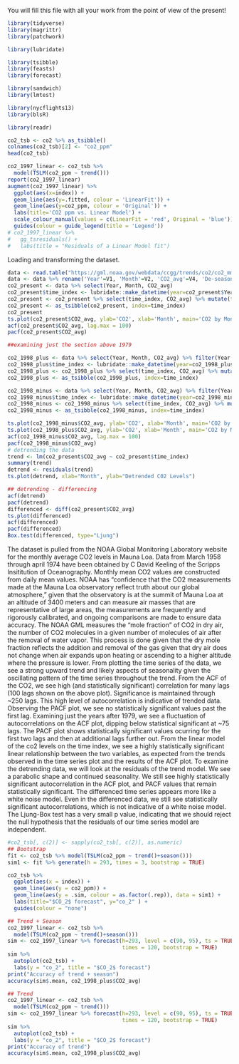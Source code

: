You will fill this file with all your work from the point of view of the present! 

```r
library(tidyverse)
library(magrittr)
library(patchwork)

library(lubridate)

library(tsibble)
library(feasts)
library(forecast)

library(sandwich)
library(lmtest)

library(nycflights13)
library(blsR)

library(readr)

```


```r
co2_tsb <- co2 %>% as_tsibble()
colnames(co2_tsb)[2] <- "co2_ppm"
head(co2_tsb)

co2_1997_linear <- co2_tsb %>%
  model(TSLM(co2_ppm ~ trend()))
report(co2_1997_linear)
augment(co2_1997_linear) %>%
  ggplot(aes(x=index)) +
  geom_line(aes(y=.fitted, colour = 'LinearFit')) +
  geom_line(aes(y=co2_ppm, colour = 'Original')) +
  labs(title='CO2 ppm vs. Linear Model') +
  scale_colour_manual(values = c(LinearFit = 'red', Original = 'blue')) +
  guides(colour = guide_legend(title = 'Legend'))
# co2_1997_linear %>% 
#   gg_tsresiduals() +
#   labs(title = "Residuals of a Linear Model fit")
```


Loading and transforming the dataset. 
```r
data <- read.table("https://gml.noaa.gov/webdata/ccgg/trends/co2/co2_mm_mlo.txt", header=FALSE)
data <- data %>% rename('Year'=V1, 'Month'=V2, 'CO2_avg'=V4, 'De-seasonalized_CO2_avg'=V5, 'num_days'=V6, 'sd_of_days'=V7, 'unc_of_month_mean'=V8) 
co2_present <- data %>% select(Year, Month, CO2_avg)
co2_present$time_index <- lubridate::make_datetime(year=co2_present$Year, month=co2_present$Month, tz='UTC') 
co2_present <- co2_present %>% select(time_index, CO2_avg) %>% mutate(time_index = as.Date(time_index))
co2_present <- as_tsibble(co2_present, index=time_index)
co2_present
ts.plot(co2_present$CO2_avg, ylab='CO2', xlab='Month', main='CO2 by Month (1958 to Present)')
acf(co2_present$CO2_avg, lag.max = 100)
pacf(co2_present$CO2_avg)

##examining just the section above 1979

co2_1998_plus <- data %>% select(Year, Month, CO2_avg) %>% filter(Year > 1997)
co2_1998_plus$time_index <- lubridate::make_datetime(year=co2_1998_plus$Year, month=co2_1998_plus$Month, tz='UTC') 
co2_1998_plus <- co2_1998_plus %>% select(time_index, CO2_avg) %>% mutate(time_index = as.Date(time_index))
co2_1998_plus <- as_tsibble(co2_1998_plus, index=time_index)

co2_1998_minus <- data %>% select(Year, Month, CO2_avg) %>% filter(Year < 1998)
co2_1998_minus$time_index <- lubridate::make_datetime(year=co2_1998_minus$Year, month=co2_1998_minus$Month, tz='UTC') 
co2_1998_minus <- co2_1998_minus %>% select(time_index, CO2_avg) %>% mutate(time_index = as.Date(time_index))
co2_1998_minus <- as_tsibble(co2_1998_minus, index=time_index)

ts.plot(co2_1998_minus$CO2_avg, ylab='CO2', xlab='Month', main='CO2 by Month (1958 to 1997)')
ts.plot(co2_1998_plus$CO2_avg, ylab='CO2', xlab='Month', main='CO2 by Month (1998 to Present)')
acf(co2_1998_minus$CO2_avg, lag.max = 100)
pacf(co2_1998_minus$CO2_avg)
# detrending the data
trend <- lm(co2_present$CO2_avg ~ co2_present$time_index)
summary(trend)
detrend <- residuals(trend)
ts.plot(detrend, xlab="Month", ylab="Detrended C02 Levels")

## detrending - differencing
acf(detrend)
pacf(detrend)
differenced <- diff(co2_present$CO2_avg)
ts.plot(differenced)
acf(differenced)
pacf(differenced)
Box.test(differenced, type="Ljung")
```

The dataset is pulled from the NOAA Global Monitoring Laboratory website for the monthly average CO2 levels in Mauna Loa. Data from March 1958 through april 1974 have been obtained by C David Keeling of the Scripps Insititution of Oceanography. Monthly mean CO2 values are constructed from daily mean values. NOAA has "confidence that the CO2 measurements made at the Mauna Loa observatory reflect truth about our global atmosphere," given that the observatory is at the summit of Mauna Loa at an altitude of 3400 meters and can measure air masses that are representative of large areas, the measurements are frequently and rigorously calibrated, and ongoing comparisons are made to ensure data accuracy. 
The NOAA GML measures the "mole fraction" of CO2 in dry air, the number of CO2 molecules in a given number of molecules of air after the removal of water vapor. This process is done given that the dry mole fraction reflects the addition and removal of the gas given that dry air does not change when air expands upon heating or ascending to a higher altitude where the pressure is lower. 
From plotting the time series of the data, we see a strong upward trend and likely aspects of seasonality given the oscillating pattern of the time series throughout the trend. 
From the ACF of the CO2, we see high (and statistically significant) correlation for many lags (100 lags shown on the above plot). Significance is maintained through ~250 lags. This high level of autocorrelation is indicative of trended data. 
Observing the PACF plot, we see no statistically significant values past the first lag. 
Examining just the years after 1979, we see a fluctuation of autocorrelations on the ACF plot, dipping below statistical significant at ~75 lags. The PACF plot shows statistically significant values ocurring for the first two lags and then at additional lags further out. 
From the linear model of the co2 levels on the time index, we see a highly statistically significant linear relationship between the two variables, as expected from the trends observed in the time series plot and the results of the ACF plot. 
To examine the detrending data, we will look at the residuals of the trend model. 
We see a parabolic shape and continued seasonality. 
We still see highly statistically significant autocorrelation in the ACF plot, and PACF values that remain statistically significant. 
The differenced time series appears more like a white noise model. 
Even in the differenced data, we still see statistically significant autocorrelations, which is not indicative of a white noise model. 
The Ljung-Box test has a very small p value, indicating that we should reject the null hypothesis that the residuals of our time series model are independent. 

```r
#co2_tsb[, c(2)] <- sapply(co2_tsb[, c(2)], as.numeric)
## Bootstrap
fit <- co2_tsb %>% model(TSLM(co2_ppm ~ trend()+season()))
sim1 <- fit %>% generate(h = 293, times = 3, bootstrap = TRUE)

co2_tsb %>%
  ggplot(aes(x = index)) +
  geom_line(aes(y = co2_ppm)) +
  geom_line(aes(y = .sim, colour = as.factor(.rep)), data = sim1) +
  labs(title="$CO_2$ forecast", y="co_2" ) +
  guides(colour = "none")

## Trend + Season
co2_1997_linear <- co2_tsb %>%
  model(TSLM(co2_ppm ~ trend()+season()))
sim <- co2_1997_linear %>% forecast(h=293, level = c(90, 95), ts = TRUE, 
                                    times = 120, bootstrap = TRUE)
sim %>%
  autoplot(co2_tsb) + 
  labs(y = "co_2", title = "$CO_2$ forecast")
print("Accuracy of trend + season")
accuracy(sim$.mean, co2_1998_plus$CO2_avg)

## Trend 
co2_1997_linear <- co2_tsb %>%
  model(TSLM(co2_ppm ~ trend()))
sim <- co2_1997_linear %>% forecast(h=293, level = c(90, 95), ts = TRUE, 
                                    times = 120, bootstrap = TRUE)
sim %>%
  autoplot(co2_tsb) + 
  labs(y = "co_2", title = "$CO_2$ forecast")
print("Accuracy of trend")
accuracy(sim$.mean, co2_1998_plus$CO2_avg)
```

